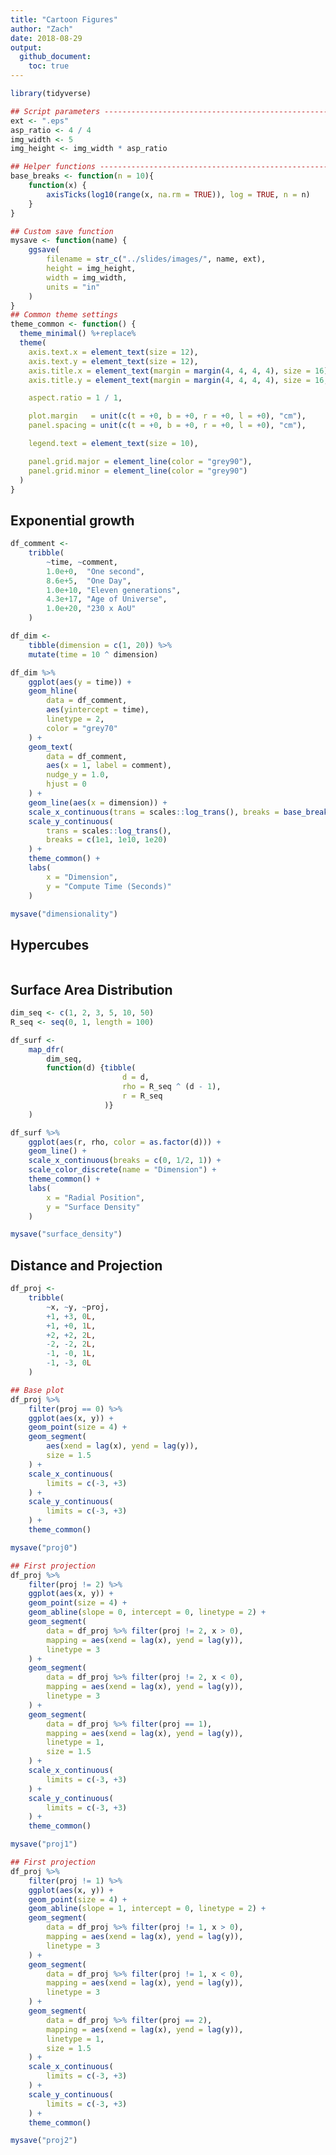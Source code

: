 ```yaml
---
title: "Cartoon Figures"
author: "Zach"
date: 2018-08-29
output:
  github_document:
    toc: true
---
```


```r
library(tidyverse)

## Script parameters ---------------------------------------------------
ext <- ".eps"
asp_ratio <- 4 / 4
img_width <- 5
img_height <- img_width * asp_ratio

## Helper functions ----------------------------------------------------
base_breaks <- function(n = 10){
    function(x) {
        axisTicks(log10(range(x, na.rm = TRUE)), log = TRUE, n = n)
    }
}

## Custom save function
mysave <- function(name) {
    ggsave(
        filename = str_c("../slides/images/", name, ext),
        height = img_height,
        width = img_width,
        units = "in"
    )
}
## Common theme settings
theme_common <- function() {
  theme_minimal() %+replace%
  theme(
    axis.text.x = element_text(size = 12),
    axis.text.y = element_text(size = 12),
    axis.title.x = element_text(margin = margin(4, 4, 4, 4), size = 16),
    axis.title.y = element_text(margin = margin(4, 4, 4, 4), size = 16, angle = 90),

    aspect.ratio = 1 / 1,

    plot.margin   = unit(c(t = +0, b = +0, r = +0, l = +0), "cm"),
    panel.spacing = unit(c(t = +0, b = +0, r = +0, l = +0), "cm"),

    legend.text = element_text(size = 10),

    panel.grid.major = element_line(color = "grey90"),
    panel.grid.minor = element_line(color = "grey90")
  )
}
```

## Exponential growth
<!-- -------------------------------------------------- -->

```r
df_comment <-
    tribble(
        ~time, ~comment,
        1.0e+0,  "One second",
        8.6e+5,  "One Day",
        1.0e+10, "Eleven generations",
        4.3e+17, "Age of Universe",
        1.0e+20, "230 x AoU"
    )

df_dim <-
    tibble(dimension = c(1, 20)) %>%
    mutate(time = 10 ^ dimension)

df_dim %>%
    ggplot(aes(y = time)) +
    geom_hline(
        data = df_comment,
        aes(yintercept = time),
        linetype = 2,
        color = "grey70"
    ) +
    geom_text(
        data = df_comment,
        aes(x = 1, label = comment),
        nudge_y = 1.0,
        hjust = 0
    ) +
    geom_line(aes(x = dimension)) +
    scale_x_continuous(trans = scales::log_trans(), breaks = base_breaks()) +
    scale_y_continuous(
        trans = scales::log_trans(),
        breaks = c(1e1, 1e10, 1e20)
    ) +
    theme_common() +
    labs(
        x = "Dimension",
        y = "Compute Time (Seconds)"
    )

mysave("dimensionality")
```

## Hypercubes
<!-- -------------------------------------------------- -->

```r

```

## Surface Area Distribution
<!-- -------------------------------------------------- -->

```r
dim_seq <- c(1, 2, 3, 5, 10, 50)
R_seq <- seq(0, 1, length = 100)

df_surf <-
    map_dfr(
        dim_seq,
        function(d) {tibble(
                         d = d,
                         rho = R_seq ^ (d - 1),
                         r = R_seq
                     )}
    )

df_surf %>%
    ggplot(aes(r, rho, color = as.factor(d))) +
    geom_line() +
    scale_x_continuous(breaks = c(0, 1/2, 1)) +
    scale_color_discrete(name = "Dimension") +
    theme_common() +
    labs(
        x = "Radial Position",
        y = "Surface Density"
    )

mysave("surface_density")
```

## Distance and Projection
<!-- -------------------------------------------------- -->

```r
df_proj <-
    tribble(
        ~x, ~y, ~proj,
        +1, +3, 0L,
        +1, +0, 1L,
        +2, +2, 2L,
        -2, -2, 2L,
        -1, -0, 1L,
        -1, -3, 0L
    )
```

```r
## Base plot
df_proj %>%
    filter(proj == 0) %>%
    ggplot(aes(x, y)) +
    geom_point(size = 4) +
    geom_segment(
        aes(xend = lag(x), yend = lag(y)),
        size = 1.5
    ) +
    scale_x_continuous(
        limits = c(-3, +3)
    ) +
    scale_y_continuous(
        limits = c(-3, +3)
    ) +
    theme_common()

mysave("proj0")
```

```r
## First projection
df_proj %>%
    filter(proj != 2) %>%
    ggplot(aes(x, y)) +
    geom_point(size = 4) +
    geom_abline(slope = 0, intercept = 0, linetype = 2) +
    geom_segment(
        data = df_proj %>% filter(proj != 2, x > 0),
        mapping = aes(xend = lag(x), yend = lag(y)),
        linetype = 3
    ) +
    geom_segment(
        data = df_proj %>% filter(proj != 2, x < 0),
        mapping = aes(xend = lag(x), yend = lag(y)),
        linetype = 3
    ) +
    geom_segment(
        data = df_proj %>% filter(proj == 1),
        mapping = aes(xend = lag(x), yend = lag(y)),
        linetype = 1,
        size = 1.5
    ) +
    scale_x_continuous(
        limits = c(-3, +3)
    ) +
    scale_y_continuous(
        limits = c(-3, +3)
    ) +
    theme_common()

mysave("proj1")
```

```r
## First projection
df_proj %>%
    filter(proj != 1) %>%
    ggplot(aes(x, y)) +
    geom_point(size = 4) +
    geom_abline(slope = 1, intercept = 0, linetype = 2) +
    geom_segment(
        data = df_proj %>% filter(proj != 1, x > 0),
        mapping = aes(xend = lag(x), yend = lag(y)),
        linetype = 3
    ) +
    geom_segment(
        data = df_proj %>% filter(proj != 1, x < 0),
        mapping = aes(xend = lag(x), yend = lag(y)),
        linetype = 3
    ) +
    geom_segment(
        data = df_proj %>% filter(proj == 2),
        mapping = aes(xend = lag(x), yend = lag(y)),
        linetype = 1,
        size = 1.5
    ) +
    scale_x_continuous(
        limits = c(-3, +3)
    ) +
    scale_y_continuous(
        limits = c(-3, +3)
    ) +
    theme_common()

mysave("proj2")
```

